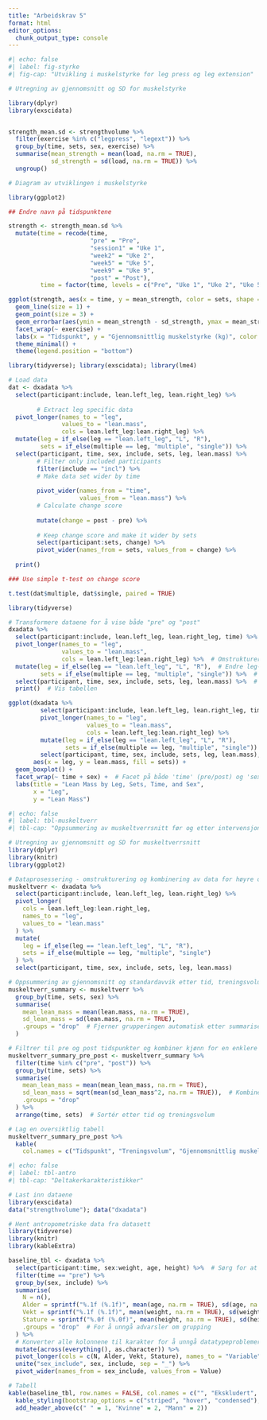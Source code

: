 ---
title: "Arbeidskrav 5"
format: html
editor_options: 
  chunk_output_type: console
---

```{r}



#| echo: false
#| label: fig-styrke
#| fig-cap: "Utvikling i muskelstyrke for leg press og leg extension"

# Utregning av gjennomsnitt og SD for muskelstyrke

library(dplyr)
library(exscidata)


strength_mean.sd <- strengthvolume %>% 
  filter(exercise %in% c("legpress", "legext")) %>% 
  group_by(time, sets, sex, exercise) %>% 
  summarise(mean_strength = mean(load, na.rm = TRUE),
            sd_strength = sd(load, na.rm = TRUE)) %>% 
  ungroup()

# Diagram av utviklingen i muskelstyrke

library(ggplot2)

## Endre navn på tidspunktene

strength <- strength_mean.sd %>%
  mutate(time = recode(time,
                       "pre" = "Pre",
                       "session1" = "Uke 1",
                       "week2" = "Uke 2",
                       "week5" = "Uke 5",
                       "week9" = "Uke 9",
                       "post" = "Post"),
         time = factor(time, levels = c("Pre", "Uke 1", "Uke 2", "Uke 5", "Uke 9", "Post")))

ggplot(strength, aes(x = time, y = mean_strength, color = sets, shape = sex, group = interaction(sets, sex, exercise))) +
  geom_line(size = 1) +
  geom_point(size = 3) +
  geom_errorbar(aes(ymin = mean_strength - sd_strength, ymax = mean_strength + sd_strength), width = 0.2) +
  facet_wrap(~ exercise) +
  labs(x = "Tidspunkt", y = "Gjennomsnittlig muskelstyrke (kg)", color = "Treningsvolum", shape = "Kj\u00F8nn") +
  theme_minimal() +
  theme(legend.position = "bottom")

```

```{r}



library(tidyverse); library(exscidata); library(lme4)

# Load data
dat <- dxadata %>%
  select(participant:include, lean.left_leg, lean.right_leg) %>%
        
        # Extract leg specific data
  pivot_longer(names_to = "leg", 
               values_to = "lean.mass", 
               cols = lean.left_leg:lean.right_leg) %>%
  mutate(leg = if_else(leg == "lean.left_leg", "L", "R"), 
         sets = if_else(multiple == leg, "multiple", "single")) %>%
  select(participant, time, sex, include, sets, leg, lean.mass) %>%
        # Filter only included participants
        filter(include == "incl") %>%
        # Make data set wider by time 
        
        pivot_wider(names_from = "time", 
                    values_from = "lean.mass") %>%
        # Calculate change score
        
        mutate(change = post - pre) %>%
        
        # Keep change score and make it wider by sets
        select(participant:sets, change) %>%
        pivot_wider(names_from = sets, values_from = change) %>%
        
  print()

### Use simple t-test on change score

t.test(dat$multiple, dat$single, paired = TRUE)

```

```{r}



library(tidyverse)

# Transformere dataene for å vise både "pre" og "post"
dxadata %>%
  select(participant:include, lean.left_leg, lean.right_leg, time) %>%  # Inkluder 'time' for å få pre/post
  pivot_longer(names_to = "leg", 
               values_to = "lean.mass", 
               cols = lean.left_leg:lean.right_leg) %>%  # Omstrukturere venstre og høyre ben
  mutate(leg = if_else(leg == "lean.left_leg", "L", "R"),  # Endre leg-koden til 'L' og 'R'
         sets = if_else(multiple == leg, "multiple", "single")) %>%  # Bestemme type sett
  select(participant, time, sex, include, sets, leg, lean.mass) %>%  # Velg relevante kolonner
  print()  # Vis tabellen

ggplot(dxadata %>%
         select(participant:include, lean.left_leg, lean.right_leg, time) %>%
         pivot_longer(names_to = "leg", 
                      values_to = "lean.mass", 
                      cols = lean.left_leg:lean.right_leg) %>%
         mutate(leg = if_else(leg == "lean.left_leg", "L", "R"), 
                sets = if_else(multiple == leg, "multiple", "single")) %>%
         select(participant, time, sex, include, sets, leg, lean.mass), 
       aes(x = leg, y = lean.mass, fill = sets)) +
  geom_boxplot() +
  facet_wrap(~ time + sex) +  # Facet på både 'time' (pre/post) og 'sex'
  labs(title = "Lean Mass by Leg, Sets, Time, and Sex",
       x = "Leg",
       y = "Lean Mass")

```

```{r}

#| echo: false
#| label: tbl-muskeltverr
#| tbl-cap: "Oppsummering av muskeltverrsnitt før og etter intervensjon (kombinert for kjønn, kun pre og post)"

# Utregning av gjennomsnitt og SD for muskeltverrsnitt
library(dplyr)
library(knitr)
library(ggplot2)

# Dataprosessering - omstrukturering og kombinering av data for høyre og venstre ben
muskeltverr <- dxadata %>%
  select(participant:include, lean.left_leg, lean.right_leg) %>%
  pivot_longer(
    cols = lean.left_leg:lean.right_leg, 
    names_to = "leg", 
    values_to = "lean.mass"
  ) %>%
  mutate(
    leg = if_else(leg == "lean.left_leg", "L", "R"), 
    sets = if_else(multiple == leg, "multiple", "single")
  ) %>%
  select(participant, time, sex, include, sets, leg, lean.mass)

# Oppsummering av gjennomsnitt og standardavvik etter tid, treningsvolum og kjønn
muskeltverr_summary <- muskeltverr %>% 
  group_by(time, sets, sex) %>% 
  summarise(
    mean_lean_mass = mean(lean.mass, na.rm = TRUE),
    sd_lean_mass = sd(lean.mass, na.rm = TRUE),
    .groups = "drop"  # Fjerner grupperingen automatisk etter summarise
  )

# Filtrer til pre og post tidspunkter og kombiner kjønn for en enklere oversikt
muskeltverr_summary_pre_post <- muskeltverr_summary %>%
  filter(time %in% c("pre", "post")) %>%
  group_by(time, sets) %>%
  summarise(
    mean_lean_mass = mean(mean_lean_mass, na.rm = TRUE),
    sd_lean_mass = sqrt(mean(sd_lean_mass^2, na.rm = TRUE)),  # Kombinert SD ved å bruke kvadratet av SD
    .groups = "drop"
  ) %>%
  arrange(time, sets)  # Sortér etter tid og treningsvolum

# Lag en oversiktlig tabell
muskeltverr_summary_pre_post %>%
  kable(
    col.names = c("Tidspunkt", "Treningsvolum", "Gjennomsnittlig muskeltverrsnitt (g)", "Standardavvik (SD)"))


```

```{r}


#| echo: false
#| label: tbl-antro
#| tbl-cap: "Deltakerkarakteristikker"

# Last inn dataene
library(exscidata)
data("strengthvolume"); data("dxadata")

# Hent antropometriske data fra datasett
library(tidyverse)
library(knitr)
library(kableExtra)

baseline_tbl <- dxadata %>%
  select(participant:time, sex:weight, age, height) %>%  # Sørg for at disse kolonnene finnes
  filter(time == "pre") %>% 
  group_by(sex, include) %>% 
  summarise(
    N = n(),
    Alder = sprintf("%.1f (%.1f)", mean(age, na.rm = TRUE), sd(age, na.rm = TRUE)),
    Vekt = sprintf("%.1f (%.1f)", mean(weight, na.rm = TRUE), sd(weight, na.rm = TRUE)),
    Stature = sprintf("%.0f (%.0f)", mean(height, na.rm = TRUE), sd(height, na.rm = TRUE)),
    .groups = "drop"  # For å unngå advarsler om grupping
  ) %>% 
  # Konverter alle kolonnene til karakter for å unngå datatypeproblemer i pivot_longer
  mutate(across(everything(), as.character)) %>%
  pivot_longer(cols = c(N, Alder, Vekt, Stature), names_to = "Variable", values_to = "Value") %>% 
  unite("sex_include", sex, include, sep = "_") %>% 
  pivot_wider(names_from = sex_include, values_from = Value)

# Tabell 
kable(baseline_tbl, row.names = FALSE, col.names = c("", "Ekskludert", "Inkludert", "Ekskludert", "Inkludert")) %>% 
  kable_styling(bootstrap_options = c("striped", "hover", "condensed"), full_width = FALSE) %>%
  add_header_above(c(" " = 1, "Kvinne" = 2, "Mann" = 2))

```